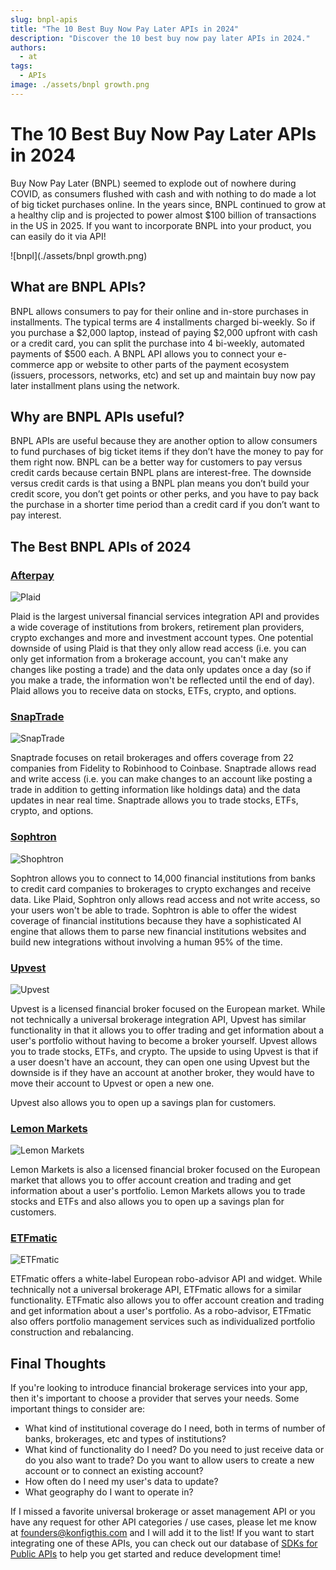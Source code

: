 ```yaml
---
slug: bnpl-apis
title: "The 10 Best Buy Now Pay Later APIs in 2024"
description: "Discover the 10 best buy now pay later APIs in 2024."
authors:
  - at
tags:
  - APIs
image: ./assets/bnpl growth.png
---
```


# The 10 Best Buy Now Pay Later APIs in 2024

Buy Now Pay Later (BNPL) seemed to explode out of nowhere during COVID, as consumers flushed with cash and with nothing to do made a lot of big ticket purchases online. In the years since, BNPL continued to grow at a healthy clip and is projected to power almost $100 billion of transactions in the US in 2025. If you want to incorporate BNPL into your product, you can easily do it via API!

![bnpl](./assets/bnpl growth.png)


## What are BNPL APIs?

BNPL allows consumers to pay for their online and in-store purchases in installments. The typical terms are 4 installments charged bi-weekly. So if you purchase a $2,000 laptop, instead of paying $2,000 upfront with cash or a credit card, you can split the purchase into 4 bi-weekly, automated payments of $500 each. A BNPL API allows you to connect your e-commerce app or website to other parts of the payment ecosystem (issuers, processors, networks, etc) and set up and maintain buy now pay later installment plans using the network.

## Why are BNPL APIs useful?

BNPL APIs are useful because they are another option to allow consumers to fund purchases of big ticket items if they don’t have the money to pay for them right now. BNPL can be a better way for customers to pay versus credit cards because certain BNPL plans are interest-free. The downside versus credit cards is that using a BNPL plan means you don’t build your credit score, you don’t get points or other perks, and you have to pay back the purchase in a shorter time period than a credit card if you don’t want to pay interest.

## The Best BNPL APIs of 2024

### [Afterpay](https://www.afterpay.com/en-US)

![Plaid](./assets/plaid.webp)

Plaid is the largest universal financial services integration API and provides a wide coverage of institutions from brokers, retirement plan providers, crypto exchanges and more and investment account types. One potential downside of using Plaid is that they only allow read access (i.e. you can only get information from a brokerage account, you can't make any changes like posting a trade) and the data only updates once a day (so if you make a trade, the information won't be reflected until the end of day). Plaid allows you to receive data on stocks, ETFs, crypto, and options.

### [SnapTrade](https://snaptrade.com/)

![SnapTrade](./assets/snaptrade.jpg)

Snaptrade focuses on retail brokerages and offers coverage from 22 companies
from Fidelity to Robinhood to Coinbase. Snaptrade allows read and write access
(i.e. you can make changes to an account like posting a trade in addition to
getting information like holdings data) and the data updates in near real time.
Snaptrade allows you to trade stocks, ETFs, crypto, and options.


### [Sophtron](https://sophtron.com/index)

![Shophtron](./assets/sophtron.png)

Sophtron allows you to connect to 14,000 financial institutions from banks to
credit card companies to brokerages to crypto exchanges and receive data. Like
Plaid, Sophtron only allows read access and not write access, so your users
won't be able to trade. Sophtron is able to offer the widest coverage of
financial institutions because they have a sophisticated AI engine that allows
them to parse new financial institutions websites and build new integrations
without involving a human 95% of the time.

### [Upvest](https://upvest.co/)

![Upvest](./assets/upvest.jpg)

Upvest is a licensed financial broker focused on the European market. While not
technically a universal brokerage integration API, Upvest has similar
functionality in that it allows you to offer trading and get information about a
user's portfolio without having to become a broker yourself. Upvest allows you
to trade stocks, ETFs, and crypto. The upside to using Upvest is that if a user
doesn't have an account, they can open one using Upvest but the downside is if
they have an account at another broker, they would have to move their account to
Upvest or open a new one.

Upvest also allows you to open up a savings plan for customers.


### [Lemon Markets](https://www.lemon.markets/)

![Lemon Markets](./assets/lemon-markets.png)

Lemon Markets is also a licensed financial broker focused on the European market
that allows you to offer account creation and trading and get information about
a user's portfolio. Lemon Markets allows you to trade stocks and ETFs and also
allows you to open up a savings plan for customers.

### [ETFmatic](https://etfmatic.com/)

![ETFmatic](./assets/etfmatic.png)

ETFmatic offers a white-label European robo-advisor API and widget. While
technically not a universal brokerage API, ETFmatic allows for a similar
functionality. ETFmatic also allows you to offer account creation and trading
and get information about a user's portfolio. As a robo-advisor, ETFmatic also
offers portfolio management services such as individualized portfolio
construction and rebalancing.

## Final Thoughts

If you're looking to introduce financial brokerage services into your app, then it's important to choose a provider that serves your needs. Some important things to consider are:

- What kind of institutional coverage do I need, both in terms of number of banks, brokerages, etc and types of institutions?
- What kind of functionality do I need? Do you need to just receive data or do you also want to trade? Do you want to allow users to create a new account or to connect an existing account?
- How often do I need my user's data to update?
- What geography do I want to operate in?

If I missed a favorite universal brokerage or asset management API or you have
any request for other API categories / use cases, please let me know at
founders@konfigthis.com and I will add it to the list! If you want to start
integrating one of these APIs, you can check out our database of [SDKs for
Public APIs](https://konfigthis.com/sdk/category/all) to help you get started
and reduce development time!
